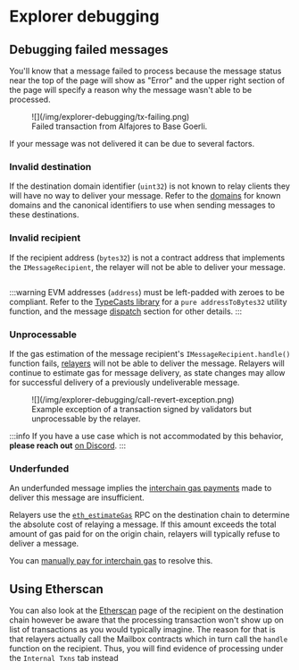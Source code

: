 # Explorer debugging

## Debugging failed messages

You'll know that a message failed to process because the message status near the top of the page will show as "Error" and the upper right section of the page will specify a reason why the message wasn't able to be processed.

<figure>
  ![](/img/explorer-debugging/tx-failing.png)
  <figcaption>Failed transaction from Alfajores to Base Goerli.</figcaption>
</figure>

If your message was not delivered it can be due to several factors.

### Invalid destination

If the destination domain identifier (`uint32`) is not known to relay clients they will have no way to deliver your message. Refer to the [domains](../../reference/domains.mdx) for known domains and the canonical identifiers to use when sending messages to these destinations.

### Invalid recipient

If the recipient address (`bytes32`) is not a contract address that implements the `IMessageRecipient`, the relayer will not be able to deliver your message.

```solidity file=<rootDir>/node_modules/@hyperlane-xyz/core/contracts/interfaces/IMessageRecipient.sol

```

:::warning
EVM addresses (`address`) must be left-padded with zeroes to be compliant. Refer to the [TypeCasts library](../../reference/libraries/typecasts.mdx) for a `pure addressToBytes32` utility function, and the message [dispatch](../../reference/messaging/send.mdx#dispatch) section for other details.
:::

### Unprocessable

If the gas estimation of the message recipient's `IMessageRecipient.handle()` function fails, [relayers](../../protocol/agents/relayer.mdx) will not be able to deliver the message. Relayers will continue to estimate gas for message delivery, as state changes may allow for successful delivery of a previously undeliverable message.

<figure>
  ![](/img/explorer-debugging/call-revert-exception.png)
  <figcaption>
    Example exception of a transaction signed by validators but unprocessable by
    the relayer.
  </figcaption>
</figure>

:::info
If you have a use case which is not accommodated by this behavior, **please reach out** [on Discord](https://discord.com/invite/hyperlane).
:::

### Underfunded

An underfunded message implies the [interchain gas payments](../../reference/hooks/interchain-gas.mdx) made to deliver this message are insufficient.

Relayers use the [`eth_estimateGas`](https://ethereum.github.io/execution-apis/api-documentation/) RPC on the destination chain to determine the absolute cost of relaying a message. If this amount exceeds the total amount of gas paid for on the origin chain, relayers will typically refuse to deliver a message.

You can [manually pay for interchain gas](../../reference/hooks/interchain-gas.mdx#retrying) to resolve this.

## Using Etherscan

You can also look at the [Etherscan](https://etherscan.io/) page of the recipient on the destination chain however be aware that the processing transaction won't show up on list of transactions as you would typically imagine. The reason for that is that relayers actually call the Mailbox contracts which in turn call the `handle` function on the recipient. Thus, you will find evidence of processing under the `Internal Txns` tab instead
